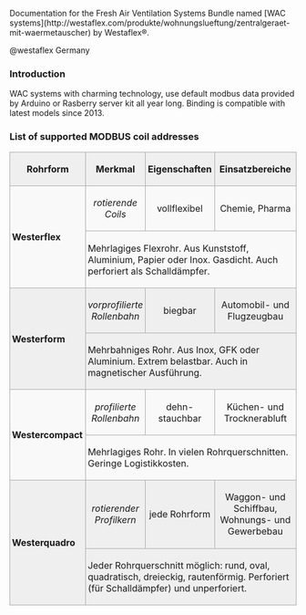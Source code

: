 Documentation for the Fresh Air Ventilation Systems Bundle named [WAC systems](http://westaflex.com/produkte/wohnungslueftung/zentralgeraet-mit-waermetauscher) by Westaflex®.

@westaflex Germany

=== Introduction ===

WAC systems with charming technology, use default modbus data provided by Arduino or Rasberry server kit all year long. Binding is compatible with latest models since 2013. 

=== List of supported MODBUS coil addresses ===

{| style="margin: 1em 1em 1em 0; border: 1px #aaaaaa solid; border-collapse: collapse;"
|-
! width="150" style="border: 1px #aaaaaa solid; padding: 0.2em; background: #efefef; text-align: center;" | Rohrform !! style="border: 1px #aaaaaa solid; padding: 0.2em; background: #efefef; text-align: center;" | Merkmal !! width="150" style="border: 1px #aaaaaa solid; padding: 0.2em; background: #efefef; text-align: center;" | Eigenschaften !! width="300" style="border: 1px #aaaaaa solid; padding: 0.2em; background: #efefef; text-align: center;" | Einsatzbereiche
|-
|rowspan="2" style="border: 1px #aaaaaa solid; padding: 0.2em; background: #f9f9f9;" | '''Westerflex''' || align="center" style="border: 1px #aaaaaa solid; padding: 0.2em; background: #f9f9f9;" | ''rotierende Coils'' || align="center" style="border: 1px #aaaaaa solid; padding: 0.2em; background: #f9f9f9;" | vollflexibel || align="center" style="border: 1px #aaaaaa solid; padding: 0.2em; background: #f9f9f9;" |Chemie, Pharma
|-
|colspan="4" style="border: 1px #aaaaaa solid; padding: 0.2em; background: #f9f9f9;" | Mehrlagiges Flexrohr. Aus Kunststoff, Aluminium, Papier oder Inox. Gasdicht. Auch perforiert als Schalldämpfer.
|-
|rowspan="2" style="border: 1px #aaaaaa solid; padding: 0.2em; background: #efefef;" | '''Westerform''' || align="center" style="border: 1px #aaaaaa solid; padding: 0.2em; background: #efefef;" | ''vorprofilierte Rollenbahn'' || align="center" style="border: 1px #aaaaaa solid; padding: 0.2em; background: #efefef;" | biegbar || align="center" style="border: 1px #aaaaaa solid; padding: 0.2em; background: #efefef;" |Automobil- und Flugzeugbau
|-
|colspan="4" style="border: 1px #aaaaaa solid; padding: 0.2em; background: #efefef;" | Mehrbahniges Rohr. Aus Inox, GFK oder Aluminium. Extrem belastbar. Auch in magnetischer Ausführung.
|-
|rowspan="2" style="border: 1px #aaaaaa solid; padding: 0.2em; background: #f9f9f9;" | '''Westercompact''' || align="center" style="border: 1px #aaaaaa solid; padding: 0.2em; background: #f9f9f9;" | ''profilierte Rollenbahn'' || align="center" style="border: 1px #aaaaaa solid; padding: 0.2em; background: #f9f9f9;" | dehn-stauchbar || align="center" style="border: 1px #aaaaaa solid; padding: 0.2em; background: #f9f9f9;" |Küchen- und Trocknerabluft
|-
|colspan="4" style="border: 1px #aaaaaa solid; padding: 0.2em; background: #f9f9f9;" | Mehrlagiges Rohr. In vielen Rohrquerschnitten. Geringe Logistikkosten.
|-
|rowspan="2" style="border: 1px #aaaaaa solid; padding: 0.2em; background: #efefef;" | '''Westerquadro''' || align="center" style="border: 1px #aaaaaa solid; padding: 0.2em; background: #efefef;" | ''rotierender Profilkern'' || align="center" style="border: 1px #aaaaaa solid; padding: 0.2em; background: #efefef;" | jede Rohrform || align="center" style="border: 1px #aaaaaa solid; padding: 0.2em; background: #efefef;" |Waggon- und Schiffbau, Wohnungs- und Gewerbebau
|-
|colspan="4" style="border: 1px #aaaaaa solid; padding: 0.2em; background: #efefef;" | Jeder Rohrquerschnitt möglich: rund, oval, quadratisch, dreieckig, rautenförmig. Perforiert (für Schalldämpfer) und unperforiert.
|}






